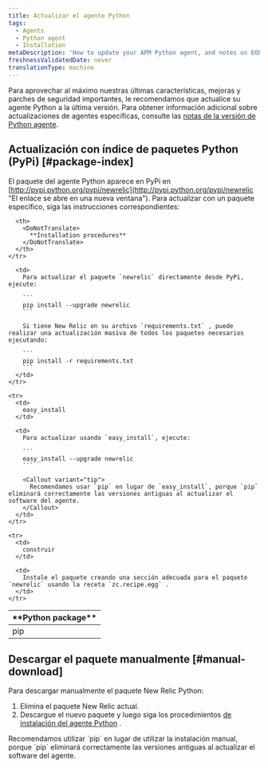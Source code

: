 ```yaml
---
title: Actualizar el agente Python
tags:
  - Agents
  - Python agent
  - Installation
metaDescription: 'How to update your APM Python agent, and notes on EOL support for early agent versions.'
freshnessValidatedDate: never
translationType: machine
---
```


Para aprovechar al máximo nuestras últimas características, mejoras y parches de seguridad importantes, le recomendamos que actualice su agente Python a la última versión. Para obtener información adicional sobre actualizaciones de agentes específicas, consulte las [notas de la versión de Python agente](/docs/release-notes/agent-release-notes/python-release-notes).

## Actualización con índice de paquetes Python (PyPi) [#package-index]

El paquete del agente Python aparece en PyPi en [http://pypi.python.org/pypi/newrelic](http://pypi.python.org/pypi/newrelic "El enlace se abre en una nueva ventana"). Para actualizar con un paquete específico, siga las instrucciones correspondientes:

<table>
  <thead>
    <tr>
      <th width={150}>
        <DoNotTranslate>
          **Python package**
        </DoNotTranslate>
      </th>

      <th>
        <DoNotTranslate>
          **Installation procedures**
        </DoNotTranslate>
      </th>
    </tr>
  </thead>

  <tbody>
    <tr>
      <td>
        pip
      </td>

      <td>
        Para actualizar el paquete `newrelic` directamente desde PyPi, ejecute:

        ```
        pip install --upgrade newrelic
        ```

        Si tiene New Relic en su archivo `requirements.txt` , puede realizar una actualización masiva de todos los paquetes necesarios ejecutando:

        ```
        pip install -r requirements.txt
        ```
      </td>
    </tr>

    <tr>
      <td>
        easy_install
      </td>

      <td>
        Para actualizar usando `easy_install`, ejecute:

        ```
        easy_install --upgrade newrelic
        ```

        <Callout variant="tip">
          Recomendamos usar `pip` en lugar de `easy_install`, porque `pip` eliminará correctamente las versiones antiguas al actualizar el software del agente.
        </Callout>
      </td>
    </tr>

    <tr>
      <td>
        construir
      </td>

      <td>
        Instale el paquete creando una sección adecuada para el paquete `newrelic` usando la receta `zc.recipe.egg` .
      </td>
    </tr>
  </tbody>
</table>

## Descargar el paquete manualmente [#manual-download]

Para descargar manualmente el paquete New Relic Python:

1. Elimina el paquete New Relic actual.
2. Descargue el nuevo paquete y luego siga los procedimientos [de instalación del agente Python](/docs/agents/python-agent/installation-configuration/python-agent-installation#download-site) .

<Callout variant="tip">
  Recomendamos utilizar `pip` en lugar de utilizar la instalación manual, porque `pip` eliminará correctamente las versiones antiguas al actualizar el software del agente.
</Callout>